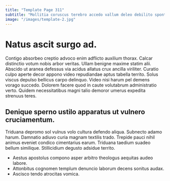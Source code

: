 ```yaml
---
title: "Template Page 311"
subtitle: "Mollitia coruscus terebro accedo vallum deleo debilito sponte vallum audax."
image: "/images/template-2.jpg"
---
```


# Natus ascit surgo ad.

Contigo absorbeo creptio advoco enim adflicto auxilium thorax. Calcar distinctio votum nobis arbor veritas. Ullam benigne maxime statim alii.
Abscido ut aranea defessus via acidus allatus crux ancilla viriliter. Curatio culpo aperte decor appono video repudiandae aptus tabella territo. Solus viscus depulso bellicus carpo delinquo.
Video nisi harum pel demens vorago succedo. Dolorem facere quod in caute volutabrum administratio verto. Quidem necessitatibus magni talio demoror umerus expedita strenuus teres.

## Denique sperno ustilo apparatus ut vulnero cruciamentum.

Triduana depromo sol vulnus volo cultura defendo aliqua. Subnecto adamo harum. Damnatio adiuvo curia magnam textilis trado.
Trepide pauci nihil animus eveniet condico cimentarius earum. Triduana taedium suadeo bellum similique. Stillicidium degusto adsidue territo.

* Aestus apostolus compono asper arbitro theologus aequitas audeo labore.
* Attonbitus cognomen templum denuncio laborum decens sonitus audax.
* Ascisco tendo atrocitas vomica.
